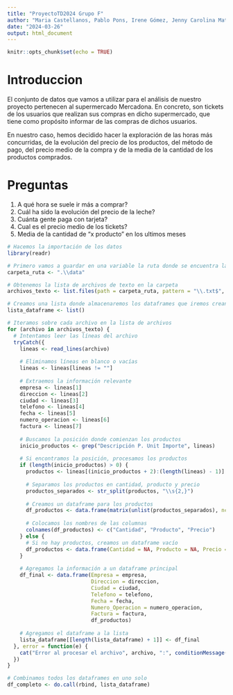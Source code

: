 ```yaml
---
title: "ProyectoTD2024 Grupo F"
author: "Maria Castellanos, Pablo Pons, Irene Gómez, Jenny Carolina Matamoros, Andreu Herrero"
date: "2024-03-26"
output: html_document
---
```


```r
knitr::opts_chunk$set(echo = TRUE)
```

# Introduccion

El conjunto de datos que vamos a utilizar para el análisis de nuestro proyecto pertenecen al supermercado Mercadona. En concreto, son tickets de los usuarios que realizan sus compras en dicho supermercado, que tiene como propósito informar de las compras de dichos usuarios. 

En nuestro caso, hemos decidido hacer la exploración de las horas más concurridas, de la evolución del precio de los productos, del método de pago, del precio medio de la compra y de la media de la cantidad de los productos comprados.


# Preguntas

1. A qué hora se suele ir más a comprar?
2. Cuál ha sido la evolución del precio de la leche?
3. Cuánta gente paga con tarjeta?
4. Cual es el precio medio de los tickets?
5. Media de la cantidad de "x producto" en los ultimos meses

```r
# Hacemos la importación de los datos
library(readr)

# Primero vamos a guardar en una variable la ruta donde se encuentra la carpeta con todos nuestros ficheros
carpeta_ruta <- ".\\data"

# Obtenemos la lista de archivos de texto en la carpeta
archivos_texto <- list.files(path = carpeta_ruta, pattern = "\\.txt$", full.names = TRUE)

# Creamos una lista donde almacenaremos los dataframes que iremos creando de cada archivo
lista_dataframe <- list()

# Iteramos sobre cada archivo en la lista de archivos
for (archivo in archivos_texto) {
  # Intentamos leer las líneas del archivo
  tryCatch({
    lineas <- read_lines(archivo)
    
    # Eliminamos líneas en blanco o vacías
    lineas <- lineas[lineas != ""]
    
    # Extraemos la información relevante
    empresa <- lineas[1]
    direccion <- lineas[2]
    ciudad <- lineas[3]
    telefono <- lineas[4]
    fecha <- lineas[5]
    numero_operacion <- lineas[6]
    factura <- lineas[7]
    
    # Buscamos la posición donde comienzan los productos
    inicio_productos <- grep("Descripción P. Unit Importe", lineas)
    
    # Si encontramos la posición, procesamos los productos
    if (length(inicio_productos) > 0) {
      productos <- lineas[(inicio_productos + 2):(length(lineas) - 1)]
      
      # Separamos los productos en cantidad, producto y precio
      productos_separados <- str_split(productos, "\\s{2,}")
      
      # Creamos un dataframe para los productos
      df_productos <- data.frame(matrix(unlist(productos_separados), ncol = 3, byrow = TRUE))
      
      # Colocamos los nombres de las columnas
      colnames(df_productos) <- c("Cantidad", "Producto", "Precio")
    } else {
      # Si no hay productos, creamos un dataframe vacío
      df_productos <- data.frame(Cantidad = NA, Producto = NA, Precio = NA)
    }
    
    # Agregamos la información a un dataframe principal
    df_final <- data.frame(Empresa = empresa,
                           Direccion = direccion,
                           Ciudad = ciudad,
                           Telefono = telefono,
                           Fecha = fecha,
                           Numero_Operacion = numero_operacion,
                           Factura = factura,
                           df_productos)
    
    # Agregamos el dataframe a la lista
    lista_dataframe[[length(lista_dataframe) + 1]] <- df_final
  }, error = function(e) {
    cat("Error al procesar el archivo", archivo, ":", conditionMessage(e), "\n")
  })
}

# Combinamos todos los dataframes en uno solo
df_completo <- do.call(rbind, lista_dataframe)
```


